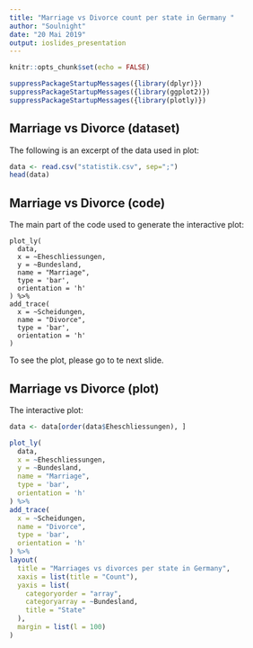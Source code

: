 ---
title: "Marriage vs Divorce count per state in Germany "
author: "Soulnight"
date: "20 Mai 2019"
output: ioslides_presentation
---

```{r setup, include=FALSE}
knitr::opts_chunk$set(echo = FALSE)
```


```{r, echo = FALSE, message = FALSE, warning = FALSE}
suppressPackageStartupMessages({library(dplyr)})
suppressPackageStartupMessages({library(ggplot2)})
suppressPackageStartupMessages({library(plotly)})
```

## Marriage vs Divorce (dataset)

The following is an excerpt of the data used in plot:

```{r, echo = FALSE}
data <- read.csv("statistik.csv", sep=";")
head(data)
```

## Marriage vs Divorce (code)

The main part of the code used to generate the interactive plot:

```
plot_ly(
  data,
  x = ~Eheschliessungen,
  y = ~Bundesland,
  name = "Marriage",
  type = 'bar',
  orientation = 'h'
) %>%
add_trace(
  x = ~Scheidungen,
  name = "Divorce",
  type = 'bar',
  orientation = 'h'
)
```

To see the plot, please go to te next slide.

## Marriage vs Divorce (plot)

The interactive plot:

```{r, echo = FALSE, warng = FALSE}
data <- data[order(data$Eheschliessungen), ]

plot_ly(
  data,
  x = ~Eheschliessungen,
  y = ~Bundesland,
  name = "Marriage",
  type = 'bar',
  orientation = 'h'
) %>%
add_trace(
  x = ~Scheidungen,
  name = "Divorce",
  type = 'bar',
  orientation = 'h'
) %>%
layout(
  title = "Marriages vs divorces per state in Germany",
  xaxis = list(title = "Count"),
  yaxis = list(
    categoryorder = "array",
    categoryarray = ~Bundesland,
    title = "State"
  ),
  margin = list(l = 100)
)
```

